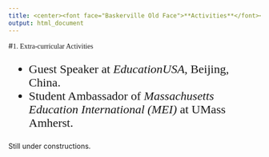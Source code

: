 ```yaml
---
title: <center><font face="Baskerville Old Face">**Activities**</font></center>
output: html_document
---
```

<div id="backhome"><a href="index.html"><i class="fa fa-home" aria-hidden="true"></i></a></div>

#<font face="Baskerville Old Face">1. Extra-curricular Activities</font>
<font face="Times New Roman" size=5>

- Guest Speaker at *EducationUSA*, Beijing, China.
- Student Ambassador of *Massachusetts Education International (MEI)* at UMass Amherst.

</font>

Still under constructions.